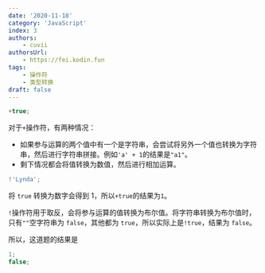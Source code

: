 ```yaml
---
date: '2020-11-18'
category: 'JavaScript'
index: 3
authors:
    - cuvii
authorsUrl:
    - https://fei.kodin.fun
tags:
    - 操作符
    - 类型转换
draft: false
---
```


```js
+true;
```

对于`+`操作符，有两种情况：

-   如果参与运算的两个值中有一个是字符串，会尝试将另外一个值也转换为字符串，然后进行字符串拼接。例如`'a' + 1`的结果是`"a1"`。
-   剩下情况都会将值转换为数值，然后进行相加运算。

```js run
!'Lynda';
```

将 `true` 转换为数字会得到 1，所以`+true`的结果为`1`。

`!`操作符用于取反，会将参与运算的值转换为布尔值。将字符串转换为布尔值时，只有`""`空字符串为 `false`，其他都为 `true`，所以实际上是`!true`，结果为 `false`。

所以，这道题的结果是

```js
1;
false;
```
